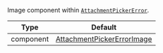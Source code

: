 Image component within [`AttachmentPickerError`](../../../../core-components/overlay-provider#attachmentpickererror).

| Type      | Default                                                                                                                                                                           |
| --------- | --------------------------------------------------------------------------------------------------------------------------------------------------------------------------------- |
| component | [AttachmentPickerErrorImage](https://github.com/GetStream/stream-chat-react-native/blob/main/package/src/components/AttachmentPicker/components/AttachmentPickerErrorImage.tsx) |
